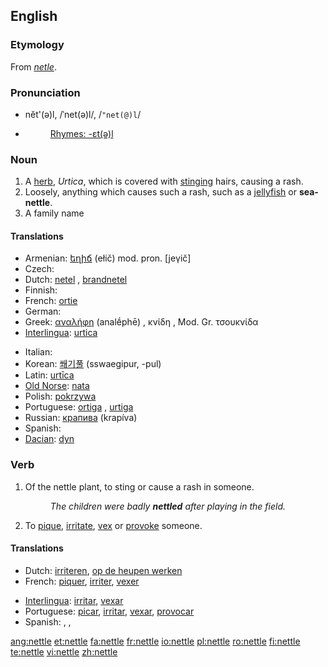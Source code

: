==English==
{{wikipedia}}

===Etymology===
From {{OE.}} ''[[netle]]''.

===Pronunciation===
* nĕt'(ə)l, /ˈnet(ə)l/, /<tt>"net(@)l</tt>/
* {{audio|en-us-nettle.ogg|Audio (US)}}
*: [[Rhymes:English:-ɛt(ə)l|Rhymes: -ɛt(ə)l]]

===Noun===
{{en-noun}}

# A [[herb]], ''Urtica'', which is covered with [[sting]]ing hairs, causing a rash.
# Loosely, anything which causes such a rash, such as a [[jellyfish]] or '''sea-nettle'''.
# A family name

====Translations====
{{top}}
* Armenian: [[եղիճ]] (ełič) mod. pron. [jeγič]
* Czech: {{t-|cs|kopřiva|f}}
* Dutch: [[netel]] {{m}}, [[brandnetel]] {{m}}
* Finnish: {{t+|fi|nokkonen}}
* French: [[ortie]] {{f}}
* German: {{t+|de|Nessel|f}}
* Greek: [[αναλήφη]] (analḗphē) {{f}}, κνίδη {{f}}, Mod. Gr. τσουκνίδα {{f}}
* [[Interlingua]]: [[urtica]]
{{mid}}
* Italian: {{t-|it|ortica}}
* Korean: [[쐐기풀]] (sswaegipur, -pul)
* Latin: [[urtīca]]
* [[Old Norse]]: [[nata]]
* Polish: [[pokrzywa]] {{f}}
* Portuguese: [[ortiga]] {{f}}, [[urtiga]] {{f}}
* Russian: [[крапива]] {{f}} (krapíva)
* Spanish: {{t+|es|ortiga|f}}
* [[Dacian]]: [[dyn]]
{{bottom}}

===Verb===
{{en-verb|nettl|ing}}

# Of the nettle plant, to sting or cause a rash in someone.
#: ''The children were badly '''nettled''' after playing in the field.''
# To [[pique]], [[irritate]], [[vex]] or [[provoke]] someone.

====Translations====
{{top}}
* Dutch: [[irriteren]], [[op de heupen werken]]
* French: [[piquer]], [[irriter]], [[vexer]]
{{mid}}
* [[Interlingua]]: [[irritar]], [[vexar]]
* Portuguese: [[picar]], [[irritar]], [[vexar]], [[provocar]]
* Spanish: {{t+|es|picar}}, {{t+|es|irritar}}, {{t-|es|provocar}}
{{bottom}}

[[ang:nettle]]
[[et:nettle]]
[[fa:nettle]]
[[fr:nettle]]
[[io:nettle]]
[[pl:nettle]]
[[ro:nettle]]
[[fi:nettle]]
[[te:nettle]]
[[vi:nettle]]
[[zh:nettle]]